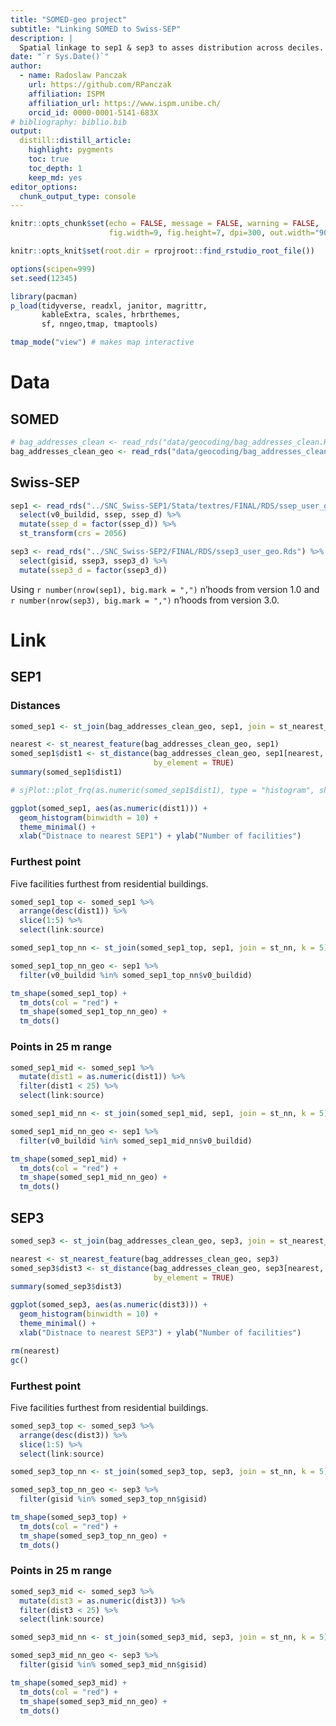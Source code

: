 ```yaml
---
title: "SOMED-geo project"
subtitle: "Linking SOMED to Swiss-SEP"
description: |
  Spatial linkage to sep1 & sep3 to asses distribution across deciles.
date: "`r Sys.Date()`"
author:
  - name: Radoslaw Panczak 
    url: https://github.com/RPanczak
    affiliation: ISPM
    affiliation_url: https://www.ispm.unibe.ch/
    orcid_id: 0000-0001-5141-683X
# bibliography: biblio.bib
output:
  distill::distill_article:
    highlight: pygments
    toc: true
    toc_depth: 1
    keep_md: yes
editor_options: 
  chunk_output_type: console
---
```


<!-- ------------------------------------------------------------ --> 

```r
knitr::opts_chunk$set(echo = FALSE, message = FALSE, warning = FALSE, 
                      fig.width=9, fig.height=7, dpi=300, out.width="900px", out.height="700px")

knitr::opts_knit$set(root.dir = rprojroot::find_rstudio_root_file())

options(scipen=999)
set.seed(12345)

library(pacman) 
p_load(tidyverse, readxl, janitor, magrittr, 
       kableExtra, scales, hrbrthemes,
       sf, nngeo,tmap, tmaptools)

tmap_mode("view") # makes map interactive
```

# Data

## SOMED 

```r
# bag_addresses_clean <- read_rds("data/geocoding/bag_addresses_clean.Rds")
bag_addresses_clean_geo <- read_rds("data/geocoding/bag_addresses_clean_geo.Rds")
```

## Swiss-SEP

```r
sep1 <- read_rds("../SNC_Swiss-SEP1/Stata/textres/FINAL/RDS/ssep_user_geo.Rds") %>% 
  select(v0_buildid, ssep, ssep_d) %>%
  mutate(ssep_d = factor(ssep_d)) %>% 
  st_transform(crs = 2056)

sep3 <- read_rds("../SNC_Swiss-SEP2/FINAL/RDS/ssep3_user_geo.Rds") %>%
  select(gisid, ssep3, ssep3_d) %>%
  mutate(ssep3_d = factor(ssep3_d))
```

Using `r number(nrow(sep1), big.mark = ",")` n'hoods from version 1.0 and `r number(nrow(sep3), big.mark = ",")` n'hoods from version 3.0.

# Link

## SEP1

### Distances 

```r
somed_sep1 <- st_join(bag_addresses_clean_geo, sep1, join = st_nearest_feature)

nearest <- st_nearest_feature(bag_addresses_clean_geo, sep1)
somed_sep1$dist1 <- st_distance(bag_addresses_clean_geo, sep1[nearest, ], 
                                by_element = TRUE)
summary(somed_sep1$dist1)

# sjPlot::plot_frq(as.numeric(somed_sep1$dist1), type = "histogram", show.mean = TRUE)

ggplot(somed_sep1, aes(as.numeric(dist1))) + 
  geom_histogram(binwidth = 10) + 
  theme_minimal() +
  xlab("Distnace to nearest SEP1") + ylab("Number of facilities")
```

### Furthest point 

Five facilities furthest from residential buildings.

```r
somed_sep1_top <- somed_sep1 %>% 
  arrange(desc(dist1)) %>% 
  slice(1:5) %>% 
  select(link:source)

somed_sep1_top_nn <- st_join(somed_sep1_top, sep1, join = st_nn, k = 5) 

somed_sep1_top_nn_geo <- sep1 %>% 
  filter(v0_buildid %in% somed_sep1_top_nn$v0_buildid)

tm_shape(somed_sep1_top) +
  tm_dots(col = "red") +
  tm_shape(somed_sep1_top_nn_geo) +
  tm_dots()
```

### Points in 25 m range 

```r
somed_sep1_mid <- somed_sep1 %>% 
  mutate(dist1 = as.numeric(dist1)) %>% 
  filter(dist1 < 25) %>% 
  select(link:source)

somed_sep1_mid_nn <- st_join(somed_sep1_mid, sep1, join = st_nn, k = 5) 

somed_sep1_mid_nn_geo <- sep1 %>% 
  filter(v0_buildid %in% somed_sep1_mid_nn$v0_buildid)

tm_shape(somed_sep1_mid) +
  tm_dots(col = "red") +
  tm_shape(somed_sep1_mid_nn_geo) +
  tm_dots()
```

## SEP3

```r
somed_sep3 <- st_join(bag_addresses_clean_geo, sep3, join = st_nearest_feature)

nearest <- st_nearest_feature(bag_addresses_clean_geo, sep3)
somed_sep3$dist3 <- st_distance(bag_addresses_clean_geo, sep3[nearest, ], 
                                by_element = TRUE)
summary(somed_sep3$dist3)

ggplot(somed_sep3, aes(as.numeric(dist3))) + 
  geom_histogram(binwidth = 10) + 
  theme_minimal() +
  xlab("Distnace to nearest SEP3") + ylab("Number of facilities")
```

```r
rm(nearest)
gc()
```

### Furthest point 

Five facilities furthest from residential buildings.

```r
somed_sep3_top <- somed_sep3 %>% 
  arrange(desc(dist3)) %>% 
  slice(1:5) %>% 
  select(link:source)

somed_sep3_top_nn <- st_join(somed_sep3_top, sep3, join = st_nn, k = 5) 

somed_sep3_top_nn_geo <- sep3 %>% 
  filter(gisid %in% somed_sep3_top_nn$gisid)

tm_shape(somed_sep3_top) +
  tm_dots(col = "red") +
  tm_shape(somed_sep3_top_nn_geo) +
  tm_dots()
```

### Points in 25 m range 

```r
somed_sep3_mid <- somed_sep3 %>% 
  mutate(dist3 = as.numeric(dist3)) %>% 
  filter(dist3 < 25) %>% 
  select(link:source)

somed_sep3_mid_nn <- st_join(somed_sep3_mid, sep3, join = st_nn, k = 5) 

somed_sep3_mid_nn_geo <- sep3 %>% 
  filter(gisid %in% somed_sep3_mid_nn$gisid)

tm_shape(somed_sep3_mid) +
  tm_dots(col = "red") +
  tm_shape(somed_sep3_mid_nn_geo) +
  tm_dots()
```









